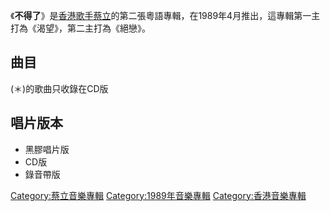 {{Album infobox | <!-- See Wikipedia:WikiProject_Albums -->
|  Name        = 不得了
|  Type        = [[專輯|專輯]]
|  Artist      = [[蔡立|蔡立]]
|  Cover       = 蔡立 不得了.jpg
|  Released    = 1989年4月
|  Recorded    = 1988年－1989年
|  Genre       = [[粵語流行音樂|粵語流行音樂]]
|  Length      = 39:38
|  Label       = [[華納唱片_(香港)|華納唱片 (香港)]]
|  Number      = 
|  Producer    = [[何永堅|何永堅]]<br />[[林子祥|林子祥]]<br />[[姚志漢|姚志漢]]
|  Last album  = [[希望_(蔡立專輯)|希望]]<br />（1988年8月）
|  This album  = '''不得了'''<br />（1989年4月）
|  Next album  = [[每一分愛|每一分愛]]<br />（1989年12月）
}}

《'''不得了'''》是[[香港|香港]][[歌手|歌手]][[蔡立|蔡立]]的第二張粵語專輯，在1989年4月推出，這專輯第一主打為《渴望》，第二主打為《絕戀》。

== 曲目 ==
(＊)的歌曲只收錄在CD版
{{Tracklist
| total_length = 39:05

| all_producer = [[何永堅|何永堅]]、[[林子祥|林子祥]]、[[姚志漢|姚志漢]]

| title1 = 渴望
| note1 = 
| longnote1 = 第一主打歌
| writer1 = 
| music1 = [[Toni_Tennille|Toni Tennille]]
| lyrics1 = [[潘偉源|潘偉源]]
| arranger1 = [[Franky_H._Melchior_Jr_Carpio|Franky H. Melchior Jr Carpio]]
| extra1 = 
| length1 = 3:42

| title2 = 午夜無名氏
| note2 = 
| longnote2 = 
| writer2 = 
| music2 = [[Rosenvinge|Rosenvinge]]<br/>[[De_La_Nuez|De La Nuez]]
| lyrics2 = 潘偉源
| arranger2 = [[唐奕聰|唐奕聰]]
| extra2 = 
| length2 = 3:37

| title3 = 成長
| note3 = 
| longnote3 = 第三主打歌
| writer3 = 
| music3 = [[David_Foster|David Foster]]<br/>[[Linda_Thompson|Linda Thompson]]
| lyrics3 = [[陳少琪|陳少琪]]
| arranger3 = 唐奕聰
| extra3 = 
| length3 = 3:48

| title4 = 鄉愁
| note4 = 
| longnote4 = 
| writer4 = 
| music4 = 姚志漢
| lyrics4 = 潘偉源
| arranger4 = 姚志漢
| extra4 = 
| length4 = 3:51

| title5 = 秘密
| note5 = 
| longnote5 = 
| writer5 = 
| music5 = [[Buck_Killene|Buck Killene]]
| lyrics5 = [[因葵|因葵]]
| arranger5 = 唐奕聰
| extra5 = 
| length5 = 3:51

| title6 = 絕戀
| note6 = 
| longnote6 = 第二主打歌<br/>國語版為《只想對你說一句》
| writer6 = 
| music6 = [[中島美雪|中島美雪]]
| lyrics6 = [[因葵|因葵]]
| arranger6 = [[Peter_Ng|Peter Ng]]<br>姚志漢
| extra6 = 
| length6 = 3:32

| title7 = 無聲夜雨
| note7 = 
| longnote7 = 
| writer7 = 
| music7 = 姚志漢
| lyrics7 = 潘偉源 
| arranger7 = 姚志漢
| extra7 = 
| length7 = 4:09

| title8 = 不得了
| note8 = 
| longnote8 = 
| writer8 = 
| music8 = [[Danny_Sembello|Danny Sembello]]<br>[[Donnell_Spencer|Donnell Spencer]]
| lyrics8 = 因葵
| arranger8 = 唐奕聰
| extra8 = 
| length8 = 4:40

| title9 = 失樂園
| note9 = 
| longnote9 = 
| writer9 = 
| music9 = [[James_Horner|James Horner]]<br>[[Will_Jennings|Will Jennings]]
| lyrics9 = [[林夕|林夕]]
| arranger9 = 唐奕聰
| extra9 = 
| length9 = 4:30

| title10 = 便利店
| note10 = 
| longnote10 = 
| writer10 = 
| music10 = [[Dave_Inker|Dave Inker]]<br>[[Hilary_Hamilton|Hilary Hamilton]]<br>[[Hubert_Kemmler|Hubert Kemmler]]<br>[[Michael_Cretu|Michael Cretu]]
| lyrics10 = 潘偉源
| arranger10 = 唐奕聰
| extra10 = 
| length10 = 3:58

| title11 = 怎麼
| note11 = ＊
| longnote11 = 國語版為《請你不要這樣》
| writer11 = 
| music11 = [[Peter_De_Wijn|Peter De Wijn]]
| lyrics11 = 陳少琪
| arranger11 = 
| extra11 = 
| length11 = 4:27

| title12 = 蠢東西
| note12 = ＊
| longnote12 = 
| writer12 = 
| music12 = [[Rick_Nowels|Rick Nowels]]<br/>[[Ellen_Shipley|Ellen Shipley]]
| lyrics12 = 潘偉源
| arranger12 = 
| extra12 = 
| length12 = 3:39

| title13 = 背叛
| note13 = ＊
| longnote13 = 
| writer13 = 
| music13 = 何永堅
| lyrics13 = 潘偉源
| arranger13 = 
| extra13 = 
| length13 = 2:55

}}

== 唱片版本 ==
*黑膠唱片版
*CD版
*錄音帶版

[[Category:蔡立音樂專輯|Category:蔡立音樂專輯]]
[[Category:1989年音樂專輯|Category:1989年音樂專輯]]
[[Category:香港音樂專輯|Category:香港音樂專輯]]